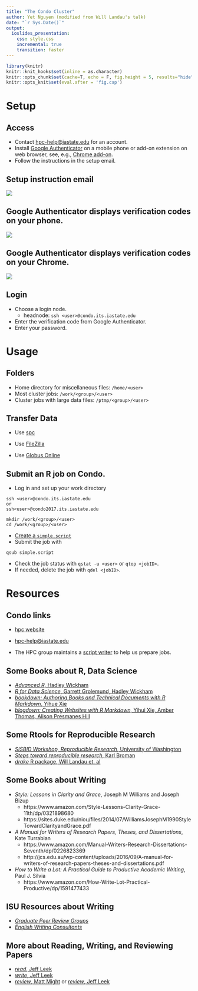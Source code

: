 ```yaml
---
title: "The Condo Cluster"
author: Yet Nguyen (modified from Will Landau's talk)
date: "`r Sys.Date()`"
output: 
  ioslides_presentation:
    css: style.css
    incremental: true
    transition: faster
---
```


```r
library(knitr)
knitr::knit_hooks$set(inline = as.character)
knitr::opts_chunk$set(cache=T, echo = F, fig.height = 5, results="hide", message=F, warning = F)
knitr::opts_knit$set(eval.after = 'fig.cap')
```

# Setup

## Access

- Contact [hpc-help@iastate.edu](hpc-help@iastate.edu) for an account. 
- Install [Google Authenticator](https://www.hpc.iastate.edu/guides/condo-2017/access-and-login/google-auth-on-android) on a mobile phone or add-on extension on web browser, see, e.g., [Chrome add-on](https://chrome.google.com/webstore/detail/gauth-authenticator/ilgcnhelpchnceeipipijaljkblbcobl?hl=en).
- Follow the instructions in the setup email.

## Setup instruction email

![](config.png)

## Google Authenticator displays verification codes on your phone.

![](auth.jpg)


## Google Authenticator displays verification codes on your Chrome.

![](GAuthAddon.png)

## Login

- Choose a login node.
    - headnode: `ssh <user>@condo.its.iastate.edu`
    
- Enter the verification code from Google Authenticator.
- Enter your password.


# Usage

## Folders

- Home directory for miscellaneous files: `/home/<user>`
- Most cluster jobs: `/work/<group>/<user>`
- Cluster jobs with large data files: `/ptmp/<group>/<user>`


## Transfer  Data 
- Use [spc](https://www.hpc.iastate.edu/guides/file-transfers) 
    
- Use [FileZilla](https://www.hpc.iastate.edu/guides/file-transfers) 

- Use [Globus Online](https://www.hpc.iastate.edu/guides/file-transfers)



## Submit an R job on Condo.  

- Log in and set up your work directory

```
ssh <user>@condo.its.iastate.edu
or
ssh<user>@condo2017.its.iastate.edu
```

```
mkdir /work/<group>/<user>
cd /work/<group>/<user>
```

- [Create a `simple.script`](https://www.hpc.iastate.edu/guides/classroom-hpc-cluster/slurm-job-script-generator)
- Submit the job with 

`qsub simple.script`

- Check the job status with `qstat -u <user>` or `qtop <jobID> `.
- If needed, delete the job with `qdel <jobID>`.

# Resources

## Condo links

- [hpc website](https://www.hpc.iastate.edu/)

- [hpc-help@iastate.edu](hpc-help@iastate.edu)

- The HPC group maintains a [script writer](https://www.hpc.iastate.edu/guides/classroom-hpc-cluster/slurm-job-script-generator)
to help us prepare jobs.

## Some Books about R, Data Science
- [*Advanced R*, Hadley Wickham](http://adv-r.had.co.nz/)
- [*R for Data Science*, Garrett Grolemund, Hadley Wickham](http://r4ds.had.co.nz/)
- [*bookdown: Authoring Books and Technical Documents with R Markdown*, Yihue Xie](https://bookdown.org/yihui/bookdown/)
- [*blogdown: Creating Websites with R Markdown*, Yihui Xie, Amber Thomas, Alison Presmanes Hill](https://bookdown.org/yihui/blogdown/)

## Some Rtools for  Reproducible Research 
- [*SISBID Workshop, Reproducible Research*, University of Washington](https://www.biostat.washington.edu/suminst/sisbid2017/modules/BD1703)
- [*Steps toward reproducible research*, Karl Broman](https://www.biostat.wisc.edu/~kbroman/presentations/steps2rr.pdf)
- [*drake* R package, Will Landau et. al](https://github.com/ropensci/drake)

## Some Books about Writing

- *Style: Lessons in Clarity and Grace*, Joseph M Williams and Joseph Bizup
    - https://www.amazon.com/Style-Lessons-Clarity-Grace-11th/dp/0321898680
    - https://sites.duke.edu/niou/files/2014/07/WilliamsJosephM1990StyleTowardClarityandGrace.pdf

- *A Manual for Writers of Research Papers, Theses, and Dissertations*, Kate Turrabian
    - https://www.amazon.com/Manual-Writers-Research-Dissertations-Seventh/dp/0226823369
    - http://jcs.edu.au/wp-content/uploads/2016/09/A-manual-for-writers-of-research-papers-theses-and-dissertations.pdf

- *How to Write a Lot: A Practical Guide to Productive Academic Writing*, Paul J. Silvia
    - https://www.amazon.com/How-Write-Lot-Practical-Productive/dp/1591477433

## ISU Resources about Writing

- [*Graduate Peer Review Groups*](https://cce.grad-college.iastate.edu/gpwg)
- [*English Writing Consultants*](https://cce.grad-college.iastate.edu/gpmp/englwrit)


## More about Reading, Writing, and Reviewing Papers
- [*read*, Jeff Leek](https://github.com/jtleek/readingpapers)
- [*write*, Jeff Leek](https://github.com/jtleek/firstpaper)
- [*review*, Matt Might](http://matt.might.net/articles/how-to-peer-review/) or [*review*, Jeff Leek](https://github.com/jtleek/reviews) 

